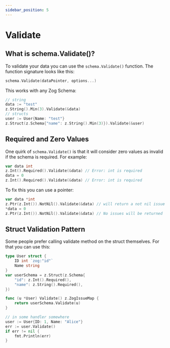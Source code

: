 ```yaml
---
sidebar_position: 5
---
```


# Validate

## What is schema.Validate()?


To validate your data you can use the `schema.Validate()` function. The function signature looks like this:

```go
schema.Validate(dataPointer, options...)
```

This works with any Zog Schema:

```go
// string
data := "test"
z.String().Min(3).Validate(&data)
// structs
user := User{Name: "test"}
z.Struct(z.Schema{"name": z.String().Min(3)}).Validate(&user)
```

## Required and Zero Values
One quirk of `schema.Validate()` is that it will consider zero values as invalid if the schema is required. For example:

```go
var data int
z.Int().Required().Validate(&data) // Error: int is required
data = 0
z.Int().Required().Validate(&data) // Error: int is required
```

To fix this you can use a pointer:

```go
var data *int
z.Ptr(z.Int()).NotNil().Validate(&data) // will return a not nil issue
*data = 0
z.Ptr(z.Int()).NotNil().Validate(&data) // No issues will be returned
```

## Struct Validation Pattern
Some people prefer calling validate method on the struct themselves. For that you can use this:

```go
type User struct {
	ID int `zog:"id"`
	Name string
}
var userSchema = z.Struct(z.Schema{
	"id": z.Int().Required(),
	"name": z.String().Required(),
})

func (u *User) Validate() z.ZogIssueMap {
	return userSchema.Validate(u)
}

// in some handler somewhere
user := User{ID: 1, Name: "Alice"}
err := user.Validate()
if err != nil {
	fmt.Println(err)
}
```